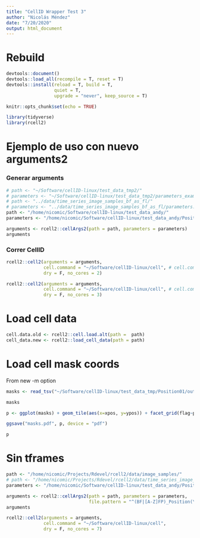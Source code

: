 ```yaml
---
title: "CellID Wrapper Test 3"
author: "Nicolás Méndez"
date: "7/20/2020"
output: html_document
---
```


# Rebuild

```r
devtools::document()
devtools::load_all(recompile = T, reset = T)
devtools::install(reload = T, build = T,
                  quiet = T,
                  upgrade = "never", keep_source = T)
```


```r
knitr::opts_chunk$set(echo = TRUE)

library(tidyverse)
library(rcell2)
```

# Ejemplo de uso con nuevo arguments2

### Generar arguments

```r
# path <- "~/Software/cellID-linux/test_data_tmp2/"
# parameters <- "~/Software/cellID-linux/test_data_tmp2/parameters_example2.txt"
# path <- "../data/time_series_image_samples_bf_as_fl/"
# parameters <- "../data/time_series_image_samples_bf_as_fl/parameters.txt"
path <- "/home/nicomic/Software/cellID-linux/test_data_andy/"
parameters <- "/home/nicomic/Software/cellID-linux/test_data_andy/Position001/parameters_vcellid_out.txt"

arguments <- rcell2::cellArgs2(path = path, parameters = parameters)
arguments
```

### Correr CellID

```r
rcell2::cell2(arguments = arguments, 
              cell.command = "~/Software/cellID-linux/cell", # cell.command = system.file("cell", package = "rcell2", mustWork = T),
              dry = F, no_cores = 2)
```


```r
rcell2::cell2(arguments = arguments, 
              cell.command = "~/Software/cellID-linux/cell", # cell.command = system.file("cell", package = "rcell2", mustWork = T),
              dry = F, no_cores = 3)
```

# Load cell data

```r
cell.data.old <- rcell2::cell.load.alt(path =  path)
cell_data.new <- rcell2::load_cell_data(path = path)
```

# Load cell mask coords

From new -m option

```r
masks <- read_tsv("~/Software/cellID-linux/test_data_tmp/Position01/out_all_masks.tsv")

masks
```

```r
p <- ggplot(masks) + geom_tile(aes(x=xpos, y=ypos)) + facet_grid(flag~pixtype)

ggsave("masks.pdf", p, device = "pdf")

p
```

# Sin tframes

```r
path <- "/home/nicomic/Projects/Rdevel/rcell2/data/image_samples/"
# path <- "/home/nicomic/Projects/Rdevel/rcell2/data/time_series_image_samples/"
parameters <- "/home/nicomic/Software/cellID-linux/test_data_andy/Position001/parameters_vcellid_out.txt"

arguments <- rcell2::cellArgs2(path = path, parameters = parameters, 
                               file.pattern = "^(BF|[A-Z]FP)_Position(\\d+)().tif$")
arguments
```


```r
rcell2::cell2(arguments = arguments, 
              cell.command = "~/Software/cellID-linux/cell", 
              dry = F, no_cores = 7)
```

